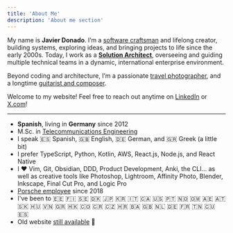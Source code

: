 ```yaml
---
title: 'About Me'
description: 'About me section'
---
```


My name is **Javier Donado**. I’m a [software craftsman](https://github.com/mrdonado) and lifelong creator, building systems, exploring ideas, and bringing projects to life since the early 2000s. Today, I work as a [**Solution Architect**](https://www.linkedin.com/in/f-javier-r-donado), overseeing and guiding multiple technical teams in a dynamic, international enterprise environment.

Beyond coding and architecture, I’m a passionate [travel photographer](https://instagram.com/jdonadolens), and a longtime [guitarist and composer](https://open.spotify.com/artist/60ICs7yKs1yRwW1ZVIJzYV).

Welcome to my website! Feel free to reach out anytime on [LinkedIn](https://www.linkedin.com/in/f-javier-r-donado) or [X.com](https://twitter.com/jdonado)!

---

- **Spanish**, living in **Germany** since 2012
- M.Sc. in [Telecommunications Engineering](https://www.uc3m.es/master/telecommunication-engineering)
- I speak 🇪🇸 Spanish, 🇬🇧 English, 🇩🇪 German, and 🇬🇷 Greek (a little bit)
- I prefer TypeScript, Python, Kotlin, AWS, React.js, Node.js, and React Native
- I ❤️ Vim, Git, Obsidian, DDD, Product Development, Anki, the CLI... as well as creative tools like Photoshop, Lightroom, Affinity Photo, Blender, Inkscape, Final Cut Pro, and Logic Pro
- [Porsche employee](https://docs.google.com/file/d/0B2hOO8PX6CgfamxFMUo3SmF4S2M) since 2018
- I've been to 🇪🇪 🇫🇮 🇸🇪 🇩🇰 🇯🇵 🇰🇷 🇮🇹 🇨🇦 🇺🇸 🇵🇹 🇳🇴 🇴🇲 🇦🇪 🇦🇹 🇸🇰 🇭🇺 🇻🇳 🇬🇷 🇭🇰 🇨🇴 🇨🇷 🇨🇿 🇭🇷 🇧🇦 🇬🇧 🇳🇱 🇩🇪 🇫🇷 🇹🇳 🇨🇺 🇪🇸
- Old website [still available](https://old-web.jdonado.com) 👴
